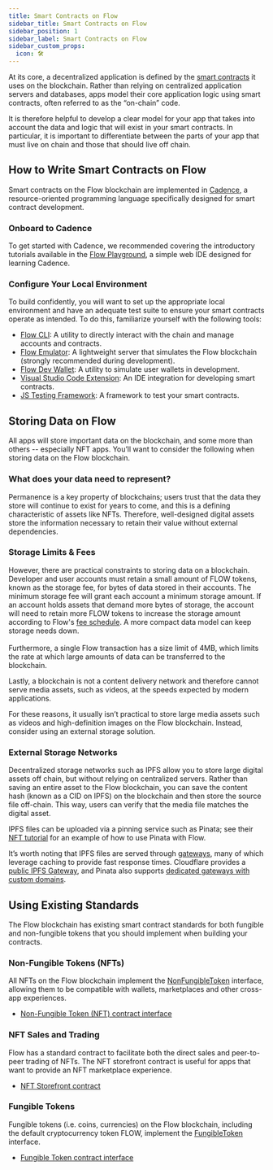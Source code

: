 ```yaml
---
title: Smart Contracts on Flow
sidebar_title: Smart Contracts on Flow
sidebar_position: 1
sidebar_label: Smart Contracts on Flow
sidebar_custom_props:
  icon: 🛠️ 
---
```


At its core, a decentralized application is defined by the [smart contracts](https://en.wikipedia.org/wiki/Smart_contract) it uses on the blockchain. Rather than relying on centralized application servers and databases, apps model their core application logic using smart contracts, often referred to as the “on-chain” code.

It is therefore helpful to develop a clear model for your app that takes into account the data and logic that will exist in your smart contracts. In particular, it is important to differentiate between the parts of your app that must live on chain and those that should live off chain.

## How to Write Smart Contracts on Flow

Smart contracts on the Flow blockchain are implemented in [Cadence](https://github.com/onflow/cadence), a resource-oriented programming language specifically designed for smart contract development.

### Onboard to Cadence

To get started with Cadence, we recommended covering the introductory tutorials available in the [Flow Playground](https://play.onflow.org/), a simple web IDE designed for learning Cadence.

### Configure Your Local Environment

To build confidently, you will want to set up the appropriate local environment and have an adequate test suite to ensure your smart contracts operate as intended. To do this, familiarize yourself with the following tools:

- [Flow CLI](../../tools/flow-cli/): A utility to directly interact with the chain and manage accounts and contracts.
- [Flow Emulator](../../tools/emulator/): A lightweight server that simulates the Flow blockchain (strongly recommended during development).
- [Flow Dev Wallet](https://github.com/onflow/fcl-dev-wallet/): A utility to simulate user wallets in development.
- [Visual Studio Code Extension](../../tools/vscode-extension/): An IDE integration for developing smart contracts.
- [JS Testing Framework](https://github.com/onflow/flow-js-testing): A framework to test your smart contracts.

## Storing Data on Flow

All apps will store important data on the blockchain, and some more than others -- especially NFT apps. You’ll want to consider the following when storing data on the Flow blockchain.

### What does your data need to represent?

Permanence is a key property of blockchains; users trust that the data they store will continue to exist for years to come, and this is a defining characteristic of assets like NFTs. Therefore, well-designed digital assets store the information necessary to retain their value without external dependencies.

### Storage Limits & Fees

However, there are practical constraints to storing data on a blockchain. Developer and user accounts must retain a small amount of FLOW tokens, known as the storage fee, for bytes of data stored in their accounts. The minimum storage fee will grant each account a minimum storage amount. If an account holds assets that demand more bytes of storage, the account will need to retain more FLOW tokens to increase the storage amount according to Flow's [fee schedule](../../build/key-concepts/fees.md#fees). A more compact data model can keep storage needs down. \
 \
Furthermore, a single Flow transaction has a size limit of 4MB, which limits the rate at which large amounts of data can be transferred to the blockchain.

Lastly, a blockchain is not a content delivery network and therefore cannot serve media assets, such as videos, at the speeds expected by modern applications.

For these reasons, it usually isn’t practical to store large media assets such as videos and high-definition images on the Flow blockchain. Instead, consider using an external storage solution.

### External Storage Networks

Decentralized storage networks such as IPFS allow you to store large digital assets off chain, but without relying on centralized servers. Rather than saving an entire asset to the Flow blockchain, you can save the content hash (known as a CID on IPFS) on the blockchain and then store the source file off-chain. This way, users can verify that the media file matches the digital asset.

IPFS files can be uploaded via a pinning service such as Pinata; see their [NFT tutorial](https://medium.com/pinata/how-to-create-nfts-like-nba-top-shot-with-flow-and-ipfs-701296944bf) for an example of how to use Pinata with Flow.

It’s worth noting that IPFS files are served through [gateways](https://docs.ipfs.io/concepts/ipfs-gateway/), many of which leverage caching to provide fast response times. Cloudflare provides a [public IPFS Gateway](https://developers.cloudflare.com/distributed-web/ipfs-gateway), and Pinata also supports [dedicated gateways with custom domains](https://medium.com/pinata/announcing-dedicated-ipfs-gateways-60f599949ce).

## Using Existing Standards

The Flow blockchain has existing smart contract standards for both fungible and non-fungible tokens that you should implement when building your contracts.

### Non-Fungible Tokens (NFTs)

All NFTs on the Flow blockchain implement the [NonFungibleToken](../../reference/core-contracts/08-non-fungible-token.md) interface, allowing them to be compatible with wallets, marketplaces and other cross-app experiences.

- [Non-Fungible Token (NFT) contract interface](../../reference/core-contracts/08-non-fungible-token.md)

### NFT Sales and Trading

Flow has a standard contract to facilitate both the direct sales and peer-to-peer trading of NFTs. The NFT storefront contract is useful for apps that want to provide an NFT marketplace experience.

- [NFT Storefront contract](https://github.com/onflow/nft-storefront)

### Fungible Tokens

Fungible tokens (i.e. coins, currencies) on the Flow blockchain, including the default cryptocurrency token FLOW, implement the [FungibleToken](../../reference/core-contracts/02-fungible-token.md) interface.

- [Fungible Token contract interface](../../reference/core-contracts/02-fungible-token.md)
